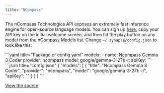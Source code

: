 ```yaml
---
title: "NCompass"
---
```


The nCompass Technologies API exposes an extremely fast inference engine for open-source language models. You can sign up [here](https://app.ncompass.tech/api-settings), copy your API key on the initial welcome screen, and then hit the play button on any model from the [nCompass Models list](https://ncompass.tech/models). Change `~/.synapse/config.json` to look like this:

<Tabs>
   <Tab title="YAML">
   ```yaml title="Package or config.yaml"
   models:
     - name: Ncompass Gemma 3 Coder
       provider: ncompass
       model: google/gemma-3-27b-it
       apiKey: <YOUR_NCOMPASS_API_KEY>
   ```
   </Tab>
   <Tab title="JSON">
	```json title="config.json"
	{
      "models": [
        {
          "title": "Ncompass Gemma 3 Coder",
          "provider": "ncompass",
          "model": "google/gemma-3-27b-it",
          "apiKey": "<YOUR_NCOMPASS_API_KEY>"
        }
      ]
	}
    ```
   </Tab>
</Tabs>

[View the source](https://github.com/continuedev/synapse/blob/main/core/llm/llms/NCompass.ts)

